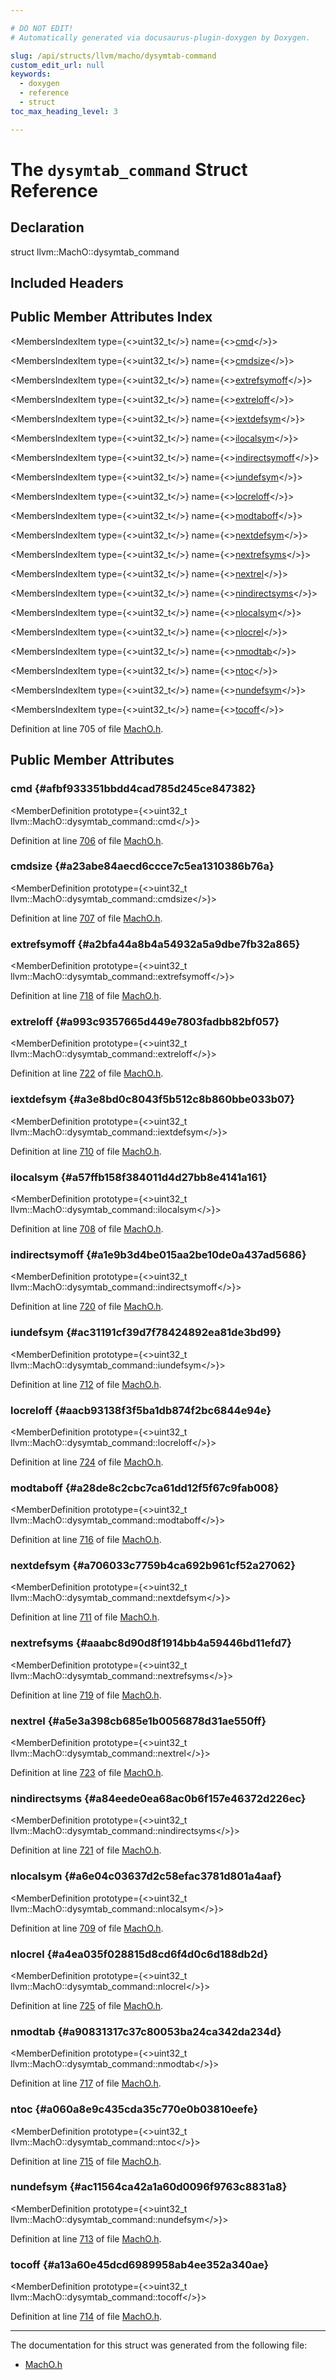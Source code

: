 ```yaml
---

# DO NOT EDIT!
# Automatically generated via docusaurus-plugin-doxygen by Doxygen.

slug: /api/structs/llvm/macho/dysymtab-command
custom_edit_url: null
keywords:
  - doxygen
  - reference
  - struct
toc_max_heading_level: 3

---
```





# The `dysymtab_command` Struct Reference

<DoxygenPage pluginConfig={pluginConfig}>



## Declaration

<CodeBlock>struct llvm::MachO::dysymtab_command</CodeBlock>

## Included Headers

<IncludesList>
<IncludesListItem
  filePath="llvm/BinaryFormat/MachO.h"
  permalink="/docs/api/files/include/include/llvm/include/llvm/binaryformat/macho-h"
  isLocal="true" />
</IncludesList>

## Public Member Attributes Index

<MembersIndex>

<MembersIndexItem
  type={<>uint32&#95;t</>}
  name={<><a href="#afbf933351bbdd4cad785d245ce847382">cmd</a></>}>
</MembersIndexItem>

<MembersIndexItem
  type={<>uint32&#95;t</>}
  name={<><a href="#a23abe84aecd6ccce7c5ea1310386b76a">cmdsize</a></>}>
</MembersIndexItem>

<MembersIndexItem
  type={<>uint32&#95;t</>}
  name={<><a href="#a2bfa44a8b4a54932a5a9dbe7fb32a865">extrefsymoff</a></>}>
</MembersIndexItem>

<MembersIndexItem
  type={<>uint32&#95;t</>}
  name={<><a href="#a993c9357665d449e7803fadbb82bf057">extreloff</a></>}>
</MembersIndexItem>

<MembersIndexItem
  type={<>uint32&#95;t</>}
  name={<><a href="#a3e8bd0c8043f5b512c8b860bbe033b07">iextdefsym</a></>}>
</MembersIndexItem>

<MembersIndexItem
  type={<>uint32&#95;t</>}
  name={<><a href="#a57ffb158f384011d4d27bb8e4141a161">ilocalsym</a></>}>
</MembersIndexItem>

<MembersIndexItem
  type={<>uint32&#95;t</>}
  name={<><a href="#a1e9b3d4be015aa2be10de0a437ad5686">indirectsymoff</a></>}>
</MembersIndexItem>

<MembersIndexItem
  type={<>uint32&#95;t</>}
  name={<><a href="#ac31191cf39d7f78424892ea81de3bd99">iundefsym</a></>}>
</MembersIndexItem>

<MembersIndexItem
  type={<>uint32&#95;t</>}
  name={<><a href="#aacb93138f3f5ba1db874f2bc6844e94e">locreloff</a></>}>
</MembersIndexItem>

<MembersIndexItem
  type={<>uint32&#95;t</>}
  name={<><a href="#a28de8c2cbc7ca61dd12f5f67c9fab008">modtaboff</a></>}>
</MembersIndexItem>

<MembersIndexItem
  type={<>uint32&#95;t</>}
  name={<><a href="#a706033c7759b4ca692b961cf52a27062">nextdefsym</a></>}>
</MembersIndexItem>

<MembersIndexItem
  type={<>uint32&#95;t</>}
  name={<><a href="#aaabc8d90d8f1914bb4a59446bd11efd7">nextrefsyms</a></>}>
</MembersIndexItem>

<MembersIndexItem
  type={<>uint32&#95;t</>}
  name={<><a href="#a5e3a398cb685e1b0056878d31ae550ff">nextrel</a></>}>
</MembersIndexItem>

<MembersIndexItem
  type={<>uint32&#95;t</>}
  name={<><a href="#a84eede0ea68ac0b6f157e46372d226ec">nindirectsyms</a></>}>
</MembersIndexItem>

<MembersIndexItem
  type={<>uint32&#95;t</>}
  name={<><a href="#a6e04c03637d2c58efac3781d801a4aaf">nlocalsym</a></>}>
</MembersIndexItem>

<MembersIndexItem
  type={<>uint32&#95;t</>}
  name={<><a href="#a4ea035f028815d8cd6f4d0c6d188db2d">nlocrel</a></>}>
</MembersIndexItem>

<MembersIndexItem
  type={<>uint32&#95;t</>}
  name={<><a href="#a90831317c37c80053ba24ca342da234d">nmodtab</a></>}>
</MembersIndexItem>

<MembersIndexItem
  type={<>uint32&#95;t</>}
  name={<><a href="#a060a8e9c435cda35c770e0b03810eefe">ntoc</a></>}>
</MembersIndexItem>

<MembersIndexItem
  type={<>uint32&#95;t</>}
  name={<><a href="#ac11564ca42a1a60d0096f9763c8831a8">nundefsym</a></>}>
</MembersIndexItem>

<MembersIndexItem
  type={<>uint32&#95;t</>}
  name={<><a href="#a13a60e45dcd6989958ab4ee352a340ae">tocoff</a></>}>
</MembersIndexItem>

</MembersIndex>


Definition at line 705 of file <a href="/docs/api/files/include/include/llvm/include/llvm/binaryformat/macho-h">MachO.h</a>.

<SectionDefinition>

## Public Member Attributes

### cmd {#afbf933351bbdd4cad785d245ce847382}

<MemberDefinition
  prototype={<>uint32&#95;t llvm::MachO::dysymtab&#95;command::cmd</>}>

Definition at line <a href="/docs/api/files/include/include/llvm/include/llvm/binaryformat/macho-h/#l00706">706</a> of file <a href="/docs/api/files/include/include/llvm/include/llvm/binaryformat/macho-h">MachO.h</a>.
</MemberDefinition>

### cmdsize {#a23abe84aecd6ccce7c5ea1310386b76a}

<MemberDefinition
  prototype={<>uint32&#95;t llvm::MachO::dysymtab&#95;command::cmdsize</>}>

Definition at line <a href="/docs/api/files/include/include/llvm/include/llvm/binaryformat/macho-h/#l00707">707</a> of file <a href="/docs/api/files/include/include/llvm/include/llvm/binaryformat/macho-h">MachO.h</a>.
</MemberDefinition>

### extrefsymoff {#a2bfa44a8b4a54932a5a9dbe7fb32a865}

<MemberDefinition
  prototype={<>uint32&#95;t llvm::MachO::dysymtab&#95;command::extrefsymoff</>}>

Definition at line <a href="/docs/api/files/include/include/llvm/include/llvm/binaryformat/macho-h/#l00718">718</a> of file <a href="/docs/api/files/include/include/llvm/include/llvm/binaryformat/macho-h">MachO.h</a>.
</MemberDefinition>

### extreloff {#a993c9357665d449e7803fadbb82bf057}

<MemberDefinition
  prototype={<>uint32&#95;t llvm::MachO::dysymtab&#95;command::extreloff</>}>

Definition at line <a href="/docs/api/files/include/include/llvm/include/llvm/binaryformat/macho-h/#l00722">722</a> of file <a href="/docs/api/files/include/include/llvm/include/llvm/binaryformat/macho-h">MachO.h</a>.
</MemberDefinition>

### iextdefsym {#a3e8bd0c8043f5b512c8b860bbe033b07}

<MemberDefinition
  prototype={<>uint32&#95;t llvm::MachO::dysymtab&#95;command::iextdefsym</>}>

Definition at line <a href="/docs/api/files/include/include/llvm/include/llvm/binaryformat/macho-h/#l00710">710</a> of file <a href="/docs/api/files/include/include/llvm/include/llvm/binaryformat/macho-h">MachO.h</a>.
</MemberDefinition>

### ilocalsym {#a57ffb158f384011d4d27bb8e4141a161}

<MemberDefinition
  prototype={<>uint32&#95;t llvm::MachO::dysymtab&#95;command::ilocalsym</>}>

Definition at line <a href="/docs/api/files/include/include/llvm/include/llvm/binaryformat/macho-h/#l00708">708</a> of file <a href="/docs/api/files/include/include/llvm/include/llvm/binaryformat/macho-h">MachO.h</a>.
</MemberDefinition>

### indirectsymoff {#a1e9b3d4be015aa2be10de0a437ad5686}

<MemberDefinition
  prototype={<>uint32&#95;t llvm::MachO::dysymtab&#95;command::indirectsymoff</>}>

Definition at line <a href="/docs/api/files/include/include/llvm/include/llvm/binaryformat/macho-h/#l00720">720</a> of file <a href="/docs/api/files/include/include/llvm/include/llvm/binaryformat/macho-h">MachO.h</a>.
</MemberDefinition>

### iundefsym {#ac31191cf39d7f78424892ea81de3bd99}

<MemberDefinition
  prototype={<>uint32&#95;t llvm::MachO::dysymtab&#95;command::iundefsym</>}>

Definition at line <a href="/docs/api/files/include/include/llvm/include/llvm/binaryformat/macho-h/#l00712">712</a> of file <a href="/docs/api/files/include/include/llvm/include/llvm/binaryformat/macho-h">MachO.h</a>.
</MemberDefinition>

### locreloff {#aacb93138f3f5ba1db874f2bc6844e94e}

<MemberDefinition
  prototype={<>uint32&#95;t llvm::MachO::dysymtab&#95;command::locreloff</>}>

Definition at line <a href="/docs/api/files/include/include/llvm/include/llvm/binaryformat/macho-h/#l00724">724</a> of file <a href="/docs/api/files/include/include/llvm/include/llvm/binaryformat/macho-h">MachO.h</a>.
</MemberDefinition>

### modtaboff {#a28de8c2cbc7ca61dd12f5f67c9fab008}

<MemberDefinition
  prototype={<>uint32&#95;t llvm::MachO::dysymtab&#95;command::modtaboff</>}>

Definition at line <a href="/docs/api/files/include/include/llvm/include/llvm/binaryformat/macho-h/#l00716">716</a> of file <a href="/docs/api/files/include/include/llvm/include/llvm/binaryformat/macho-h">MachO.h</a>.
</MemberDefinition>

### nextdefsym {#a706033c7759b4ca692b961cf52a27062}

<MemberDefinition
  prototype={<>uint32&#95;t llvm::MachO::dysymtab&#95;command::nextdefsym</>}>

Definition at line <a href="/docs/api/files/include/include/llvm/include/llvm/binaryformat/macho-h/#l00711">711</a> of file <a href="/docs/api/files/include/include/llvm/include/llvm/binaryformat/macho-h">MachO.h</a>.
</MemberDefinition>

### nextrefsyms {#aaabc8d90d8f1914bb4a59446bd11efd7}

<MemberDefinition
  prototype={<>uint32&#95;t llvm::MachO::dysymtab&#95;command::nextrefsyms</>}>

Definition at line <a href="/docs/api/files/include/include/llvm/include/llvm/binaryformat/macho-h/#l00719">719</a> of file <a href="/docs/api/files/include/include/llvm/include/llvm/binaryformat/macho-h">MachO.h</a>.
</MemberDefinition>

### nextrel {#a5e3a398cb685e1b0056878d31ae550ff}

<MemberDefinition
  prototype={<>uint32&#95;t llvm::MachO::dysymtab&#95;command::nextrel</>}>

Definition at line <a href="/docs/api/files/include/include/llvm/include/llvm/binaryformat/macho-h/#l00723">723</a> of file <a href="/docs/api/files/include/include/llvm/include/llvm/binaryformat/macho-h">MachO.h</a>.
</MemberDefinition>

### nindirectsyms {#a84eede0ea68ac0b6f157e46372d226ec}

<MemberDefinition
  prototype={<>uint32&#95;t llvm::MachO::dysymtab&#95;command::nindirectsyms</>}>

Definition at line <a href="/docs/api/files/include/include/llvm/include/llvm/binaryformat/macho-h/#l00721">721</a> of file <a href="/docs/api/files/include/include/llvm/include/llvm/binaryformat/macho-h">MachO.h</a>.
</MemberDefinition>

### nlocalsym {#a6e04c03637d2c58efac3781d801a4aaf}

<MemberDefinition
  prototype={<>uint32&#95;t llvm::MachO::dysymtab&#95;command::nlocalsym</>}>

Definition at line <a href="/docs/api/files/include/include/llvm/include/llvm/binaryformat/macho-h/#l00709">709</a> of file <a href="/docs/api/files/include/include/llvm/include/llvm/binaryformat/macho-h">MachO.h</a>.
</MemberDefinition>

### nlocrel {#a4ea035f028815d8cd6f4d0c6d188db2d}

<MemberDefinition
  prototype={<>uint32&#95;t llvm::MachO::dysymtab&#95;command::nlocrel</>}>

Definition at line <a href="/docs/api/files/include/include/llvm/include/llvm/binaryformat/macho-h/#l00725">725</a> of file <a href="/docs/api/files/include/include/llvm/include/llvm/binaryformat/macho-h">MachO.h</a>.
</MemberDefinition>

### nmodtab {#a90831317c37c80053ba24ca342da234d}

<MemberDefinition
  prototype={<>uint32&#95;t llvm::MachO::dysymtab&#95;command::nmodtab</>}>

Definition at line <a href="/docs/api/files/include/include/llvm/include/llvm/binaryformat/macho-h/#l00717">717</a> of file <a href="/docs/api/files/include/include/llvm/include/llvm/binaryformat/macho-h">MachO.h</a>.
</MemberDefinition>

### ntoc {#a060a8e9c435cda35c770e0b03810eefe}

<MemberDefinition
  prototype={<>uint32&#95;t llvm::MachO::dysymtab&#95;command::ntoc</>}>

Definition at line <a href="/docs/api/files/include/include/llvm/include/llvm/binaryformat/macho-h/#l00715">715</a> of file <a href="/docs/api/files/include/include/llvm/include/llvm/binaryformat/macho-h">MachO.h</a>.
</MemberDefinition>

### nundefsym {#ac11564ca42a1a60d0096f9763c8831a8}

<MemberDefinition
  prototype={<>uint32&#95;t llvm::MachO::dysymtab&#95;command::nundefsym</>}>

Definition at line <a href="/docs/api/files/include/include/llvm/include/llvm/binaryformat/macho-h/#l00713">713</a> of file <a href="/docs/api/files/include/include/llvm/include/llvm/binaryformat/macho-h">MachO.h</a>.
</MemberDefinition>

### tocoff {#a13a60e45dcd6989958ab4ee352a340ae}

<MemberDefinition
  prototype={<>uint32&#95;t llvm::MachO::dysymtab&#95;command::tocoff</>}>

Definition at line <a href="/docs/api/files/include/include/llvm/include/llvm/binaryformat/macho-h/#l00714">714</a> of file <a href="/docs/api/files/include/include/llvm/include/llvm/binaryformat/macho-h">MachO.h</a>.
</MemberDefinition>

</SectionDefinition>

<hr/>

The documentation for this struct was generated from the following file:

<ul>
<li><a href="/docs/api/files/include/include/llvm/include/llvm/binaryformat/macho-h">MachO.h</a></li>
</ul>

</DoxygenPage>
